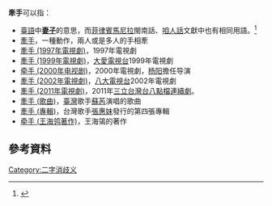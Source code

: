 '''牽手'''可以指：
*[[臺語|臺語]]中'''[[妻子|妻子]]'''的意思，而[[菲律賓|菲律賓]][[馬尼拉|馬尼拉]]閩南話、[[咱人話|咱人話]]文獻中也有相同用語。<ref>{{cite web|title=馬尼拉文獻中的「牽手」|author=翁佳音|url=http://ihc.apc.gov.tw/Journals.php?pid=612&id=686|publisher=行政院原住民委員會|accessdate=2013-09-29|archive-date=2013-10-02|archive-url=https://web.archive.org/web/20131002165139/http://ihc.apc.gov.tw/Journals.php?pid=612&id=686|dead-url=no}}</ref>
* [[牽手|牽手]]，一種動作，兩人或是多人的手相牽
* [[牽手_(1997年電視劇)|牽手 (1997年電視劇)]]，1997年電視劇
* [[牽手_(1999年電視劇)|牽手 (1999年電視劇)]]，[[大愛電視台|大愛電視台]]1999年電視劇
* [[牵手_(2000年电视剧)|牵手 (2000年电视剧)]]，2000年電視劇，[[杨阳_(导演)|杨阳]]擔任导演
* [[牽手_(2002年電視劇)|牽手 (2002年電視劇)]]，[[八大電視台|八大電視台]]2002年電視劇
* [[牽手_(2011年電視劇)|牽手 (2011年電視劇)]]，2011年[[三立台灣台|三立台灣台]][[八點檔|八點檔]][[連續劇|連續劇]]。
* [[牽手_(歌曲)|牽手 (歌曲)]]，[[臺灣|臺灣]]歌手[[蘇芮|蘇芮]]演唱的歌曲
* [[牽手_(專輯)|牽手 (專輯)]]，台灣歌手[[張惠妹|張惠妹]]發行的第四張專輯
*[[牵手_(王海鸰著作)|牵手 (王海鸰著作)]]，王海鴒的著作
{{disambig}}

==參考資料==
<references/>

[[Category:二字消歧义|Category:二字消歧义]]